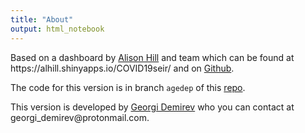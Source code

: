```yaml
---
title: "About"
output: html_notebook
---
```


Based on a dashboard by [Alison Hill](https://twitter.com/alison_l_hill) and team which can be found at https://alhill.shinyapps.io/COVID19seir/ and on [Github](https://github.com/alsnhll/SEIR_COVID19).

The code for this version is in branch `agedep` of this [repo](https://github.com/demirev/SEIR_COVID19/tree/agedep).

This version is developed by [Georgi Demirev](https://www.linkedin.com/in/gdemirev/) who you can contact at georgi_demirev@protonmail.com. 
